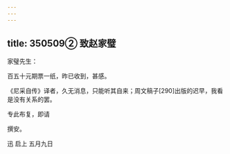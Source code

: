 ```yaml
---
---
---
```

title: 350509② 致赵家璧
---




家璧先生：

百五十元期票一纸，昨已收到，甚感。

《尼采自传》译者，久无消息，只能听其自来；周文稿子[290]出版的迟早，我看是没有关系的罢。

专此布复，即请

撰安。

迅 启上 五月九日
